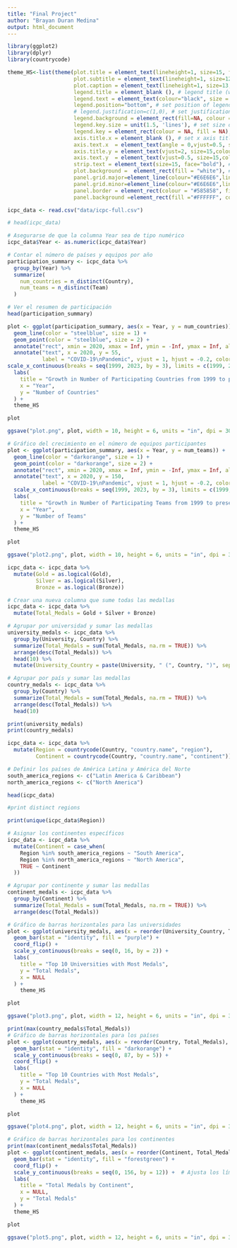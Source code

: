 ```yaml
---
title: "Final Project"
author: "Brayan Duran Medina"
output: html_document
---
```


```r
library(ggplot2)
library(dplyr)
library(countrycode)
```

```r

theme_HS<-list(theme(plot.title = element_text(lineheight=1, size=15, face="bold"), #set parameters of title
                     plot.subtitle = element_text(lineheight=1, size=12, face="bold"), # set parameters of subtitle
                     plot.caption = element_text(lineheight=1, size=13, hjust=1), # set parameters of caption
                     legend.title = element_blank (), # legend title (we don't want a title for the legens)
                     legend.text = element_text(colour="black", size = 15), # set parameters of legend text
                     legend.position="bottom", # set position of legend
                     # legend.justification=c(1,0), # set justification of legend
                     legend.background = element_rect(fill=NA, colour = NA), # set legend background
                     legend.key.size = unit(1.5, 'lines'), # set size of simbols of the legend
                     legend.key = element_rect(colour = NA, fill = NA), #set background of simbols in the legend
                     axis.title.x = element_blank (), # set x axis title (we don't want a title for the legend)
                     axis.text.x  = element_text(angle = 0,vjust=0.5, size=15,colour="black"), #set parameters of x axis text
                     axis.title.y = element_text(vjust=2, size=15,colour="black"), # set y axis title 
                     axis.text.y  = element_text(vjust=0.5, size=15,colour="black"), #set parameters of y axis text
                     strip.text = element_text(size=15, face="bold"), #text for facets
                     plot.background =  element_rect(fill = "white"), # set color of the background of the plot
                     panel.grid.major=element_line(colour="#E6E6E6",linewidth=.5), # set color of major grid lines
                     panel.grid.minor=element_line(colour="#E6E6E6",linewidth=.15), # set color of minor grid lines
                     panel.border = element_rect(colour = "#585858", fill=NA, linewidth=.75), #set color of panel border line
                     panel.background =element_rect(fill ="#FFFFFF", colour = "#FFFFFF"))) # set color of the background of the panel of the plot
```

```r
icpc_data <- read.csv("data/icpc-full.csv")

# head(icpc_data)

# Asegurarse de que la columna Year sea de tipo numérico
icpc_data$Year <- as.numeric(icpc_data$Year)

# Contar el número de países y equipos por año
participation_summary <- icpc_data %>%
  group_by(Year) %>%
  summarize(
    num_countries = n_distinct(Country),
    num_teams = n_distinct(Team)
  )

# Ver el resumen de participación
head(participation_summary)
```

```r
plot <- ggplot(participation_summary, aes(x = Year, y = num_countries)) +
  geom_line(color = "steelblue", size = 1) +
  geom_point(color = "steelblue", size = 2) +
  annotate("rect", xmin = 2020, xmax = Inf, ymin = -Inf, ymax = Inf, alpha = 0.3, fill = "red") +
  annotate("text", x = 2020, y = 55, 
           label = "COVID-19\nPandemic", vjust = 1, hjust = -0.2, color = "red", size = 5, bold = TRUE) +
scale_x_continuous(breaks = seq(1999, 2023, by = 3), limits = c(1999, 2023)) +
  labs(
    title = "Growth in Number of Participating Countries from 1999 to present",
    x = "Year",
    y = "Number of Countries"
  ) +
  theme_HS

plot

ggsave("plot.png", plot, width = 10, height = 6, units = "in", dpi = 300)
```

```r
# Gráfico del crecimiento en el número de equipos participantes
plot <- ggplot(participation_summary, aes(x = Year, y = num_teams)) +
  geom_line(color = "darkorange", size = 1) +
  geom_point(color = "darkorange", size = 2) +
  annotate("rect", xmin = 2020, xmax = Inf, ymin = -Inf, ymax = Inf, alpha = 0.3, fill = "red") +
  annotate("text", x = 2020, y = 150, 
           label = "COVID-19\nPandemic", vjust = 1, hjust = -0.2, color = "red", size = 5, bold = TRUE) +
  scale_x_continuous(breaks = seq(1999, 2023, by = 3), limits = c(1999, 2023)) +
  labs(
    title = "Growth in Number of Participating Teams from 1999 to present",
    x = "Year",
    y = "Number of Teams"
  ) +
  theme_HS

plot

ggsave("plot2.png", plot, width = 10, height = 6, units = "in", dpi = 300)
```

```r
icpc_data <- icpc_data %>%
  mutate(Gold = as.logical(Gold),
         Silver = as.logical(Silver),
         Bronze = as.logical(Bronze))

# Crear una nueva columna que sume todas las medallas
icpc_data <- icpc_data %>%
  mutate(Total_Medals = Gold + Silver + Bronze)

# Agrupar por universidad y sumar las medallas
university_medals <- icpc_data %>%
  group_by(University, Country) %>%
  summarize(Total_Medals = sum(Total_Medals, na.rm = TRUE)) %>%
  arrange(desc(Total_Medals)) %>%
  head(10) %>%
  mutate(University_Country = paste(University, " (", Country, ")", sep = ""))

# Agrupar por país y sumar las medallas
country_medals <- icpc_data %>%
  group_by(Country) %>%
  summarize(Total_Medals = sum(Total_Medals, na.rm = TRUE)) %>%
  arrange(desc(Total_Medals)) %>%
  head(10)

print(university_medals)
print(country_medals)

icpc_data <- icpc_data %>%
  mutate(Region = countrycode(Country, "country.name", "region"),
         Continent = countrycode(Country, "country.name", "continent"))

# Definir los países de América Latina y América del Norte
south_america_regions <- c("Latin America & Caribbean")
north_america_regions <- c("North America")

head(icpc_data)

#print distinct regions

print(unique(icpc_data$Region))

# Asignar los continentes específicos
icpc_data <- icpc_data %>%
  mutate(Continent = case_when(
    Region %in% south_america_regions ~ "South America",
    Region %in% north_america_regions ~ "North America",
    TRUE ~ Continent
  ))

# Agrupar por continente y sumar las medallas
continent_medals <- icpc_data %>%
  group_by(Continent) %>%
  summarize(Total_Medals = sum(Total_Medals, na.rm = TRUE)) %>%
  arrange(desc(Total_Medals))
```

```r
# Gráfico de barras horizontales para las universidades
plot <- ggplot(university_medals, aes(x = reorder(University_Country, Total_Medals), y = Total_Medals)) +
  geom_bar(stat = "identity", fill = "purple") +
  coord_flip() +
  scale_y_continuous(breaks = seq(0, 16, by = 2)) +
  labs(
    title = "Top 10 Universities with Most Medals",
    y = "Total Medals",
    x = NULL
  ) +
    theme_HS

plot

ggsave("plot3.png", plot, width = 12, height = 6, units = "in", dpi = 300)
```

```r
print(max(country_medals$Total_Medals))
# Gráfico de barras horizontales para los países
plot <- ggplot(country_medals, aes(x = reorder(Country, Total_Medals), y = Total_Medals)) +
  geom_bar(stat = "identity", fill = "darkorange") +
  scale_y_continuous(breaks = seq(0, 87, by = 5)) +
  coord_flip() +
  labs(
    title = "Top 10 Countries with Most Medals",
    y = "Total Medals",
    x = NULL
  ) +
    theme_HS

plot

ggsave("plot4.png", plot, width = 12, height = 6, units = "in", dpi = 300)
```

```r
# Gráfico de barras horizontales para los continentes
print(max(continent_medals$Total_Medals))
plot <- ggplot(continent_medals, aes(x = reorder(Continent, Total_Medals), y = Total_Medals)) +
  geom_bar(stat = "identity", fill = "forestgreen") +
  coord_flip() +
  scale_y_continuous(breaks = seq(0, 156, by = 12)) +  # Ajusta los límites aquí
  labs(
    title = "Total Medals by Continent",
    x = NULL,
    y = "Total Medals"
  ) +
  theme_HS

plot

ggsave("plot5.png", plot, width = 12, height = 6, units = "in", dpi = 300)
```
